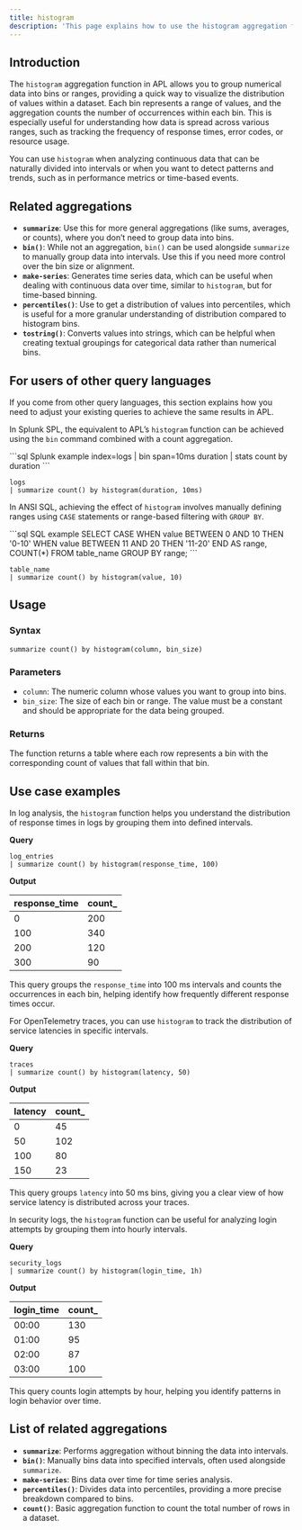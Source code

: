 ```yaml
---
title: histogram
description: 'This page explains how to use the histogram aggregation function in APL.'
---
```


## Introduction

The `histogram` aggregation function in APL allows you to group numerical data into bins or ranges, providing a quick way to visualize the distribution of values within a dataset. Each bin represents a range of values, and the aggregation counts the number of occurrences within each bin. This is especially useful for understanding how data is spread across various ranges, such as tracking the frequency of response times, error codes, or resource usage.

You can use `histogram` when analyzing continuous data that can be naturally divided into intervals or when you want to detect patterns and trends, such as in performance metrics or time-based events.

## Related aggregations

- **`summarize`**: Use this for more general aggregations (like sums, averages, or counts), where you don’t need to group data into bins.
- **`bin()`**: While not an aggregation, `bin()` can be used alongside `summarize` to manually group data into intervals. Use this if you need more control over the bin size or alignment.
- **`make-series`**: Generates time series data, which can be useful when dealing with continuous data over time, similar to `histogram`, but for time-based binning.
- **`percentiles()`**: Use to get a distribution of values into percentiles, which is useful for a more granular understanding of distribution compared to histogram bins.
- **`tostring()`**: Converts values into strings, which can be helpful when creating textual groupings for categorical data rather than numerical bins.

## For users of other query languages

If you come from other query languages, this section explains how you need to adjust your existing queries to achieve the same results in APL.

<AccordionGroup>
<Accordion title="Splunk SPL users">

In Splunk SPL, the equivalent to APL’s `histogram` function can be achieved using the `bin` command combined with a count aggregation.

<CodeGroup>
```sql Splunk example
index=logs | bin span=10ms duration | stats count by duration
```

```kusto APL equivalent
logs
| summarize count() by histogram(duration, 10ms)
```
</CodeGroup>

</Accordion>
<Accordion title="ANSI SQL users">

In ANSI SQL, achieving the effect of `histogram` involves manually defining ranges using `CASE` statements or range-based filtering with `GROUP BY`.

<CodeGroup>
```sql SQL example
SELECT CASE 
        WHEN value BETWEEN 0 AND 10 THEN '0-10'
        WHEN value BETWEEN 11 AND 20 THEN '11-20'
       END AS range, COUNT(*)
FROM table_name
GROUP BY range;
```

```kusto APL equivalent
table_name
| summarize count() by histogram(value, 10)
```
</CodeGroup>

</Accordion>
</AccordionGroup>

## Usage

### Syntax

```kusto
summarize count() by histogram(column, bin_size)
```

### Parameters

- `column`: The numeric column whose values you want to group into bins.
- `bin_size`: The size of each bin or range. The value must be a constant and should be appropriate for the data being grouped.

### Returns

The function returns a table where each row represents a bin with the corresponding count of values that fall within that bin.

## Use case examples

<Tabs>
<Tab title="Log analysis">

In log analysis, the `histogram` function helps you understand the distribution of response times in logs by grouping them into defined intervals.

**Query**

```kusto
log_entries
| summarize count() by histogram(response_time, 100)
```

**Output**

| response_time | count_ |
|---------------|--------|
| 0             | 200    |
| 100           | 340    |
| 200           | 120    |
| 300           | 90     |

This query groups the `response_time` into 100 ms intervals and counts the occurrences in each bin, helping identify how frequently different response times occur.

</Tab>
<Tab title="OpenTelemetry traces">

For OpenTelemetry traces, you can use `histogram` to track the distribution of service latencies in specific intervals.

**Query**

```kusto
traces
| summarize count() by histogram(latency, 50)
```

**Output**

| latency | count_ |
|---------|--------|
| 0       | 45     |
| 50      | 102    |
| 100     | 80     |
| 150     | 23     |

This query groups `latency` into 50 ms bins, giving you a clear view of how service latency is distributed across your traces.

</Tab>
<Tab title="Security logs">

In security logs, the `histogram` function can be useful for analyzing login attempts by grouping them into hourly intervals.

**Query**

```kusto
security_logs
| summarize count() by histogram(login_time, 1h)
```

**Output**

| login_time | count_ |
|------------|--------|
| 00:00      | 130    |
| 01:00      | 95     |
| 02:00      | 87     |
| 03:00      | 100    |

This query counts login attempts by hour, helping you identify patterns in login behavior over time.

</Tab>
</Tabs>

## List of related aggregations

- **`summarize`**: Performs aggregation without binning the data into intervals.
- **`bin()`**: Manually bins data into specified intervals, often used alongside `summarize`.
- **`make-series`**: Bins data over time for time series analysis.
- **`percentiles()`**: Divides data into percentiles, providing a more precise breakdown compared to bins.
- **`count()`**: Basic aggregation function to count the total number of rows in a dataset.